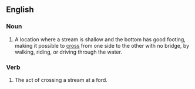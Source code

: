 ==English==

===Noun===
#A location where a stream is shallow and the bottom has good footing, making it possible to [[cross]] from one side to the other with no bridge, by walking, riding, or driving through the water.

===Verb===
#The act of crossing a stream at a ford.